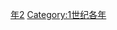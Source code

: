 {{Catnav|頁面分類|历史|歷史時代|年|1世纪各年}}

{{catmore}}
{{Commons category|32}}

[[Category:30年代|年2]]
[[Category:1世纪各年|Category:1世纪各年]]
